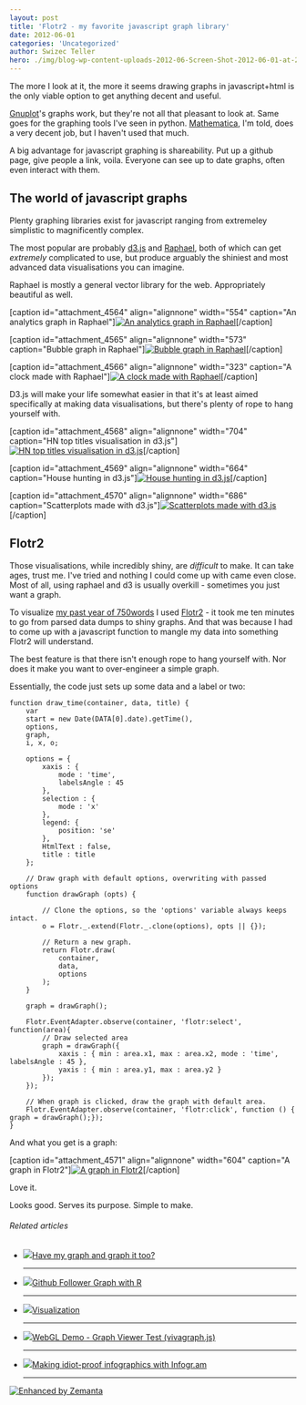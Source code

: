 ```yaml
---
layout: post
title: 'Flotr2 - my favorite javascript graph library'
date: 2012-06-01
categories: 'Uncategorized'
author: Swizec Teller
hero: ./img/blog-wp-content-uploads-2012-06-Screen-Shot-2012-06-01-at-2.41.59-PM.png
---
```

The more I look at it, the more it seems drawing graphs in javascript+html is the only viable option to get anything decent and useful.



[Gnuplot](http://www.gnuplot.info/ "Gnuplot")'s graphs work, but they're not all that pleasant to look at. Same goes for the graphing tools I've seen in python. [Mathematica](http://www.wolfram.com/products/mathematica/ "Mathematica"), I'm told, does a very decent job, but I haven't used that much.



A big advantage for javascript graphing is shareability. Put up a github page, give people a link, voila. Everyone can see up to date graphs, often even interact with them.

## The world of javascript graphs

Plenty graphing libraries exist for javascript ranging from extremeley simplistic to magnificently complex.



The most popular are probably [d3.js](http://d3js.org/) and [Raphael](http://raphaeljs.com/), both of which can get _extremely_ complicated to use, but produce arguably the shiniest and most advanced data visualisations you can imagine.



Raphael is mostly a general vector library for the web. Appropriately beautiful as well.



\[caption id="attachment_4564" align="alignnone" width="554" caption="An analytics graph in Raphael"][![An analytics graph in Raphael](http://swizec.com/blog/wp-content/uploads/2012/06/Screen-Shot-2012-06-01-at-2.41.59-PM.png "An analytics graph in Raphael")](./img/blog-wp-content-uploads-2012-06-Screen-Shot-2012-06-01-at-2.41.59-PM.png)\[/caption]



\[caption id="attachment_4565" align="alignnone" width="573" caption="Bubble graph in Raphael"][![Bubble graph in Raphael](http://swizec.com/blog/wp-content/uploads/2012/06/Screen-Shot-2012-06-01-at-2.42.12-PM.png "Bubble graph in Raphael")](./img/blog-wp-content-uploads-2012-06-Screen-Shot-2012-06-01-at-2.42.12-PM.png)\[/caption]



\[caption id="attachment_4566" align="alignnone" width="323" caption="A clock made with Raphael"][![A clock made with Raphael](http://swizec.com/blog/wp-content/uploads/2012/06/Screen-Shot-2012-06-01-at-2.42.31-PM.png "A clock made with Raphael")](./img/blog-wp-content-uploads-2012-06-Screen-Shot-2012-06-01-at-2.42.31-PM.png)\[/caption]



D3.js will make your life somewhat easier in that it's at least aimed specifically at making data visualisations, but there's plenty of rope to hang yourself with.



\[caption id="attachment_4568" align="alignnone" width="704" caption="HN top titles visualisation in d3.js"][![HN top titles visualisation in d3.js](http://swizec.com/blog/wp-content/uploads/2012/06/Screen-Shot-2012-06-01-at-3.03.35-PM.png "HN top titles visualisation in d3.js")](./img/blog-wp-content-uploads-2012-06-Screen-Shot-2012-06-01-at-3.03.35-PM.png)\[/caption]



\[caption id="attachment_4569" align="alignnone" width="664" caption="House hunting in d3.js"][![House hunting in d3.js](http://swizec.com/blog/wp-content/uploads/2012/06/Screen-Shot-2012-06-01-at-2.46.31-PM.png "House hunting in d3.js")](./img/blog-wp-content-uploads-2012-06-Screen-Shot-2012-06-01-at-2.46.31-PM.png)\[/caption]



\[caption id="attachment_4570" align="alignnone" width="686" caption="Scatterplots made with d3.js"][![Scatterplots made with d3.js](http://swizec.com/blog/wp-content/uploads/2012/06/Screen-Shot-2012-06-01-at-2.46.53-PM.png "Scatterplots made with d3.js")](./img/blog-wp-content-uploads-2012-06-Screen-Shot-2012-06-01-at-2.46.53-PM.png)\[/caption]

## Flotr2

Those visualisations, while incredibly shiny, are _difficult_ to make. It can take ages, trust me. I've tried and nothing I could come up with came even close. Most of all, using raphael and d3 is usually overkill - sometimes you just want a graph.



To visualize [my past year of 750words](http://swizec.com/blog/a-year-of-750words-com-with-shiny-graphs/swizec/4378 "A year of 750words.com – with shiny graphs") I used [Flotr2](http://humblesoftware.com/flotr2/) - it took me ten minutes to go from parsed data dumps to shiny graphs. And that was because I had to come up with a javascript function to mangle my data into something Flotr2 will understand.



The best feature is that there isn't enough rope to hang yourself with. Nor does it make you want to over-engineer a simple graph.



Essentially, the code just sets up some data and a label or two:

```
function draw_time(container, data, title) {
    var
    start = new Date(DATA[0].date).getTime(),
    options,
    graph,
    i, x, o;

    options = {
        xaxis : {
            mode : 'time',
            labelsAngle : 45
        },
        selection : {
            mode : 'x'
        },
        legend: {
            position: 'se'
        },
        HtmlText : false,
        title : title
    };

    // Draw graph with default options, overwriting with passed options
    function drawGraph (opts) {

        // Clone the options, so the 'options' variable always keeps intact.
        o = Flotr._.extend(Flotr._.clone(options), opts || {});

        // Return a new graph.
        return Flotr.draw(
            container,
            data,
            options
        );
    }

    graph = drawGraph();

    Flotr.EventAdapter.observe(container, 'flotr:select', function(area){
        // Draw selected area
        graph = drawGraph({
            xaxis : { min : area.x1, max : area.x2, mode : 'time', labelsAngle : 45 },
            yaxis : { min : area.y1, max : area.y2 }
        });
    });

    // When graph is clicked, draw the graph with default area.
    Flotr.EventAdapter.observe(container, 'flotr:click', function () { graph = drawGraph();});
}
```

And what you get is a graph:



\[caption id="attachment_4571" align="alignnone" width="604" caption="A graph in Flotr2"][![A graph in Flotr2](http://swizec.com/blog/wp-content/uploads/2012/06/Screen-Shot-2012-06-01-at-2.58.02-PM.png "A graph in Flotr2")](./img/blog-wp-content-uploads-2012-06-Screen-Shot-2012-06-01-at-2.58.02-PM.png)\[/caption]



Love it.



Looks good. Serves its purpose. Simple to make.

###### Related articles

- [![](http://i.zemanta.com/noimg_05_80_80.jpg)](http://ask.metafilter.com/215379/Have-my-graph-and-graph-it-too)[Have my graph and graph it too?](http://ask.metafilter.com/215379/Have-my-graph-and-graph-it-too)



  * * *



- [![](http://i.zemanta.com/89526314_80_80.jpg)](http://www.r-bloggers.com/github-follower-graph-with-r/)[Github Follower Graph with R](http://www.r-bloggers.com/github-follower-graph-with-r/)



  * * *



- [![](http://i.zemanta.com/noimg_02_80_80.jpg)](http://the.taoofmac.com/space/infoviz)[Visualization](http://the.taoofmac.com/space/infoviz)



  * * *



- [![](http://i.zemanta.com/noimg_09_80_80.jpg)](http://www.webgl.com/2012/05/webgl-demo-graph-viewer-test-vivagraph-js/)[WebGL Demo - Graph Viewer Test (vivagraph.js)](http://www.webgl.com/2012/05/webgl-demo-graph-viewer-test-vivagraph-js/)



  * * *



- [![](http://i.zemanta.com/91372938_80_80.jpg)](http://arstechnica.com/business/2012/05/making-idiot-proof-infographics-with-infogr-am/)[Making idiot-proof infographics with Infogr.am](http://arstechnica.com/business/2012/05/making-idiot-proof-infographics-with-infogr-am/)



  * * *



[![Enhanced by Zemanta](http://img.zemanta.com/zemified_e.png?x-id=5580d959-40bd-49d9-87ad-b9e911728ddb)](http://www.zemanta.com/?px "Enhanced by Zemanta")